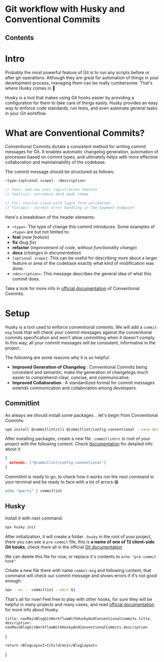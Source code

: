 
# Git workflow with Husky and Conventional Commits

## Contents

# Intro

Probably the most powerful feature of Git is to run any scripts before or after git-operations. Although they are great for automation of things in your development process, managing them can be really cumbersome. That's where Husky comes in 🐶

Husky is a tool that makes using Git hooks easier by providing a configuration for them to take care of things easily. Husky provides an easy way to enforce code standards, run tests, and even automate general tasks in your Git workflow.

# What are Conventional Commits?

Conventional Commits dictate a consistent method for writing commit messages for Git. It enables automatic changelog generation, automation of processes based on commit types, and ultimately helps with more effective collaboration and maintainability of the codebase.

The commit message should be structured as follows:

``` javascript
<type>[optional scope]: <description>

// feat: add new user registration feature
// feat(ui): introduce dark mode theme

// fix: resolve issue with login form validation
// fix(api): correct error handling in the payment endpoint
```

Here's a breakdown of the header elements:

- `<type>`: The type of change this commit introduces. Some examples of `<type>` are but not limited to:
- **feat** (*new feature*)
- **fix** (*bug fix*)
- **refactor** (*improvement of code, without functionality change*)
- **docs** (*changes in documentation*)
- `[optional scope]`: This can be useful for describing more about a larger feature or area of the codebase exactly what kind of modification was done.
- `<description>`: This message describes the general idea of what this commit does.

Take a look for more info in [official documentation](https://www.conventionalcommits.org/en/v1.0.0/) of Conventional Commits.

# Setup

Husky is a tool used to enforce conventional commits. We will add a `commit-msg` hook that will check your commit messages against the conventional commits specification and won't allow committing when it doesn't comply. In this way, all your commit messages will be consistent, informative in the project.

The following are some reasons why it is so helpful:

- **Improved Generation of Changelog** : Conventional Commits being consistent and semantic, make the generation of changelogs much easier to comprehend-clear, concise, and communicative.
- **Improved Collaboration** : A standardized format for commit messages extends communication and collaboration among developers.

## Commitlint

As always we should install some packages .. let's begin from Conventional Commits:

``` bash
npm install @commitlint/cli @commitlint/config-conventional --save-dev
```

After installing packages, create a new file `.commitlintrc` in root of your project with the following content. Check [documentation](https://commitlint.js.org/reference/configuration.html) for detailed info about it.

``` json
{
  extends: ["@commitlint/config-conventional"]
}
```

Commitlint is ready to go, to check how it works run the next command in your terminal and be ready to face with a lot of errors 😁

``` bash
echo "qwerty" | commitlint
```

## Husky

Install it with next command:

``` bash
npx husky init
```

After initialization, it will create a folder `.husky` in the root of your project, there you can see a `pre-commit` file, this is **a name of one of 13 client-side Git hooks**, check them all in the official [Git documentation](https://git-scm.com/docs/githooks)

We can delete this file for now, or replace it's contents to `echo "pre-commit hook"`

Create a new file there with name `commit-msg` and following content, that command will check our commit message and shows errors if it's not good enough:

``` bash
npx --no -- commitlint --edit $1
```

That's all for now! Feel free to play with other hooks, for sure they will be helpful in many projects and many cases, and read [official documentation](https://typicode.github.io/husky) for more info about Husky.

	title: navMainBlogGitWorkflowWithHuskyAndConventionalCommits.title,
	description: navMainBlogGitWorkflowWithHuskyAndConventionalCommits.description
}

	return <BlogLayout>{children}</BlogLayout>
}
